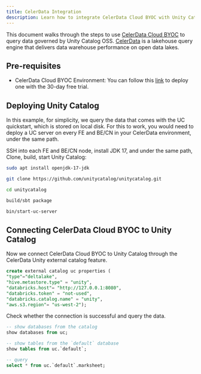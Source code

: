 ```yaml
---
title: CelerData Integration
description: Learn how to integrate CelerData Cloud BYOC with Unity Catalog to query data using CelerData's high-performance lakehouse query engine while maintaining unified governance and access control through Unity Catalog
---
```


This document walks through the steps to use [CelerData Cloud BYOC](https://cloud.celerdata.com) to query data
governed by Unity Catalog OSS. [CelerData](https://celerdata.com) is a lakehouse query engine that delivers data
warehouse performance on open data lakes.

## Pre-requisites

- CelerData Cloud BYOC Environment: You can follow this [link](https://cloud.celerdata.com) to deploy one with the 30-day free trial.

## Deploying Unity Catalog

In this example, for simplicity, we query the data that comes with the  UC quickstart, which is stored on local disk.
For this to work, you would need to deploy a UC server on every FE and BE/CN in your CelerData environment, under the
same path.

SSH into each FE and BE/CN node, install JDK 17, and under the same path, Clone, build, start Unity Catalog:

```sh
sudo apt install openjdk-17-jdk

git clone https://github.com/unitycatalog/unitycatalog.git

cd unitycatalog

build/sbt package

bin/start-uc-server
```

## Connecting CelerData Cloud BYOC to Unity Catalog

Now we connect CelerData Cloud BYOC to Unity Catalog through the CelerData Unity external catalog feature.

```sql
create external catalog uc properties (
"type"="deltalake",
"hive.metastore.type" = "unity",
"databricks.host"= "http://127.0.0.1:8080",
"databricks.token" = "not-used",
"databricks.catalog.name" = "unity",
"aws.s3.region"= "us-west-2");
```

Check whether the connection is successful and query the data.

```sql
-- show databases from the catalog
show databases from uc;

-- show tables from the `default` database
show tables from uc.`default`;

-- query
select * from uc.`default`.marksheet;
```
